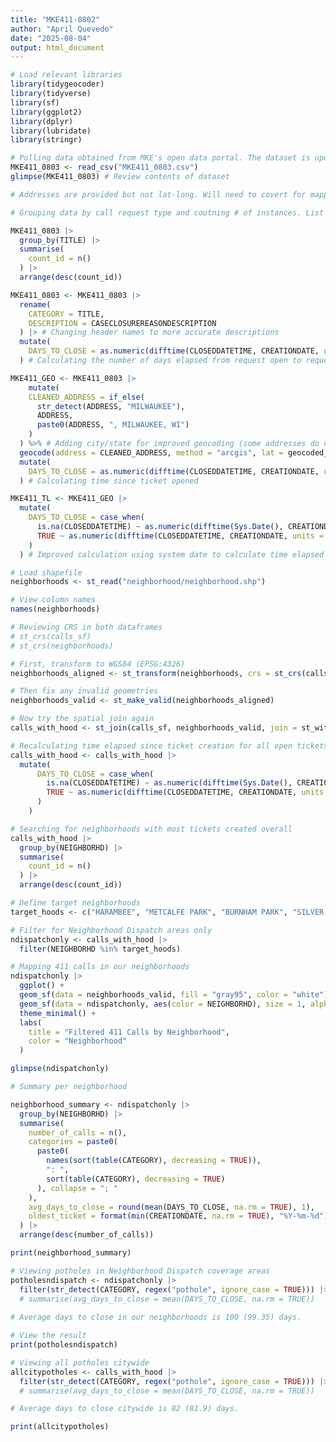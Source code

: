 ```yaml
---
title: "MKE411-0802"
author: "April Quevedo"
date: "2025-08-04"
output: html_document
---
```


```r
# Load relevant libraries
library(tidygeocoder)
library(tidyverse)
library(sf)
library(ggplot2)
library(dplyr)
library(lubridate)
library(stringr)
```

```r
# Pulling data obtained from MKE's open data portal. The dataset is updated daily and can be accessed here: https://data.milwaukee.gov/dataset/callcenterdatacurrent/resource/bf2b508a-5bfa-49da-8846-d87ffeee020a
MKE411_0803 <- read_csv("MKE411_0803.csv")
glimpse(MKE411_0803) # Review contents of dataset

# Addresses are provided but not lat-long. Will need to covert for mapping.
```

```r
# Grouping data by call request type and coutning # of instances. List in decending order.

MKE411_0803 |>
  group_by(TITLE) |>
  summarise(
    count_id = n()
  ) |>
  arrange(desc(count_id))
```

```r
MKE411_0803 <- MKE411_0803 |>
  rename(
    CATEGORY = TITLE,
    DESCRIPTION = CASECLOSUREREASONDESCRIPTION
  ) |> # Changing header names to more accurate descriptions
  mutate(
    DAYS_TO_CLOSE = as.numeric(difftime(CLOSEDDATETIME, CREATIONDATE, units = "days"))
  ) # Calculating the number of days elapsed from request open to request close
```

```r
MKE411_GEO <- MKE411_0803 |>
    mutate(
    CLEANED_ADDRESS = if_else(
      str_detect(ADDRESS, "MILWAUKEE"),
      ADDRESS,
      paste0(ADDRESS, ", MILWAUKEE, WI")
    )
  ) %>% # Adding city/state for improved geocoding (some addresses do not contain full address)
  geocode(address = CLEANED_ADDRESS, method = "arcgis", lat = geocoded_lat, long = geocoded_lon) %>% # Geocoding with arcgis
  mutate(
    DAYS_TO_CLOSE = as.numeric(difftime(CLOSEDDATETIME, CREATIONDATE, units = "days"))
  ) # Calculating time since ticket opened 
```

```r
MKE411_TL <- MKE411_GEO |>
  mutate(
    DAYS_TO_CLOSE = case_when(
      is.na(CLOSEDDATETIME) ~ as.numeric(difftime(Sys.Date(), CREATIONDATE, units = "days")),
      TRUE ~ as.numeric(difftime(CLOSEDDATETIME, CREATIONDATE, units = "days"))
    )
  ) # Improved calculation using system date to calculate time elapsed since ticket creation for all open tickets
```

```r
# Load shapefile
neighborhoods <- st_read("neighborhood/neighborhood.shp")

# View column names
names(neighborhoods)
```

```r
# Reviewing CRS in both dataframes
# st_crs(calls_sf)
# st_crs(neighborhoods)

# First, transform to WGS84 (EPSG:4326)
neighborhoods_aligned <- st_transform(neighborhoods, crs = st_crs(calls_sf))

# Then fix any invalid geometries
neighborhoods_valid <- st_make_valid(neighborhoods_aligned)

# Now try the spatial join again
calls_with_hood <- st_join(calls_sf, neighborhoods_valid, join = st_within)

# Recalculating time elapsed since ticket creation for all open tickets using system date
calls_with_hood <- calls_with_hood |>
  mutate(
      DAYS_TO_CLOSE = case_when(
        is.na(CLOSEDDATETIME) ~ as.numeric(difftime(Sys.Date(), CREATIONDATE, units = "days")),
        TRUE ~ as.numeric(difftime(CLOSEDDATETIME, CREATIONDATE, units = "days"))
      )
    )
```

```r
# Searching for neighborhoods with most tickets created overall
calls_with_hood |>
  group_by(NEIGHBORHD) |>
  summarise(
    count_id = n()
  ) |>
  arrange(desc(count_id))
```


```r
# Define target neighborhoods
target_hoods <- c("HARAMBEE", "METCALFE PARK", "BURNHAM PARK", "SILVER CITY", "LAYTON PARK")

# Filter for Neighborhood Dispatch areas only
ndispatchonly <- calls_with_hood |>
  filter(NEIGHBORHD %in% target_hoods)
```

```r
# Mapping 411 calls in our neighborhoods
ndispatchonly |>
  ggplot() +
  geom_sf(data = neighborhoods_valid, fill = "gray95", color = "white") +
  geom_sf(data = ndispatchonly, aes(color = NEIGHBORHD), size = 1, alpha = 0.7) +
  theme_minimal() +
  labs(
    title = "Filtered 411 Calls by Neighborhood",
    color = "Neighborhood"
  )
```

```r
glimpse(ndispatchonly)
```

```r
# Summary per neighborhood

neighborhood_summary <- ndispatchonly |>
  group_by(NEIGHBORHD) |>
  summarise(
    number_of_calls = n(),
    categories = paste0(
      paste0(
        names(sort(table(CATEGORY), decreasing = TRUE)),
        ": ",
        sort(table(CATEGORY), decreasing = TRUE)
      ), collapse = "; "
    ),
    avg_days_to_close = round(mean(DAYS_TO_CLOSE, na.rm = TRUE), 1),
    oldest_ticket = format(min(CREATIONDATE, na.rm = TRUE), "%Y-%m-%d")
  ) |>
  arrange(desc(number_of_calls))

print(neighborhood_summary)

```

```r
# Viewing potholes in Neighborhood Dispatch coverage areas
potholesndispatch <- ndispatchonly |>
  filter(str_detect(CATEGORY, regex("pothole", ignore_case = TRUE))) |>
  # summarise(avg_days_to_close = mean(DAYS_TO_CLOSE, na.rm = TRUE))
  
# Average days to close in our neighborhoods is 100 (99.35) days.

# View the result
print(potholesndispatch)
```

```r
# Viewing all potholes citywide
allcitypotholes <- calls_with_hood |>
  filter(str_detect(CATEGORY, regex("pothole", ignore_case = TRUE))) |>
  # summarise(avg_days_to_close = mean(DAYS_TO_CLOSE, na.rm = TRUE))

# Average days to close citywide is 82 (81.9) days.

print(allcitypotholes)
```

